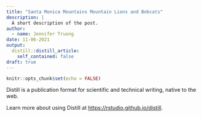```yaml
---
title: "Santa Monica Mountains Mountain Lions and Bobcats"
description: |
  A short description of the post.
author:
  - name: Jennifer Truong
date: 11-06-2021
output:
  distill::distill_article:
    self_contained: false
draft: true
---
```



```r
knitr::opts_chunk$set(echo = FALSE)
```

Distill is a publication format for scientific and technical writing, native to the web.

Learn more about using Distill at <https://rstudio.github.io/distill>.


